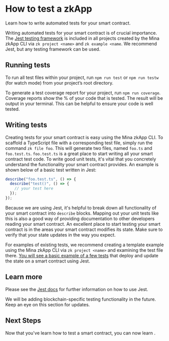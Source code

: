 
# How to test a zkApp

Learn how to write automated tests for your smart contract.

Writing automated tests for your smart contract is of crucial importance. The <a href="https://jestjs.io/">Jest testing framework</a> is included in all projects created by the Mina zkApp CLI via `zk project <name>` and `zk example <name`. We recommend Jest, but any testing framework can be used.

## Running tests

To run all test files within your project, run `npm run test` or `npm run testw` (for watch mode) from your project’s root directory.

To generate a test coverage report for your project, run `npm run coverage`. Coverage reports show the % of your code that is tested. The result will be output in your terminal. This can be helpful to ensure your code is well tested.

## Writing tests

Creating tests for your smart contract is easy using the Mina zkApp CLI. To scaffold a TypeScript file with a corresponding test file, simply run the command `zk file foo`. This will generate two files, named `foo.ts` and `foo.test.ts`. `foo.test.ts` is a great place to start writing all your smart contract test code. To write good unit tests, it's vital that you concretely understand the functionality your smart contract provides. An example is shown below of a basic test written in Jest:

```ts
describe("foo.test.ts", () => {
  describe("test()", () => {
    // your test here
  });
});
```

Because we are using Jest, it's helpful to break down all functionality of your smart contract into `describe` blocks. Mapping out your unit tests like this is also a good way of providing documentation to other developers reading your smart contract. An excellent place to start testing your smart contract is in the areas your smart contract modifies its state. Make sure to verify that your state updates in the way you expect.

For examples of existing tests, we recommend creating a template example using the Mina zkApp CLI via `zk project <name>` and examining the test file there. [You will see a basic example of a few tests](https://github.com/o1-labs/zkapp-cli/blob/main/templates/project-ts/src/Add.test.ts) that deploy and update the state on a smart contract using Jest.

## Learn more

Please see the <a href="https://jestjs.io/docs/getting-started">Jest docs</a> for further information on how to use Jest.

We will be adding blockchain-specific testing functionality in the future. Keep an eye on this section for updates.

## Next Steps

Now that you've learn how to test a smart contract, you can now learn <DocLink copy="how to deploy your zkApp" url="/zkapps/how-to-deploy-a-zkapp" />.
